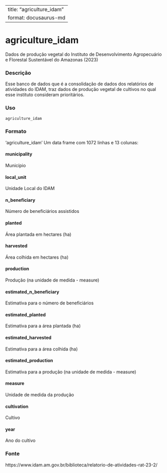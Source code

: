 
---
title: "agriculture_idam"
format: docusaurus-md
---

# agriculture_idam

Dados de produção vegetal do Instituto de Desenvolvimento Agropecuário e Florestal Sustentável do Amazonas (2023)

### Descrição

Esse banco de dados que é a consolidação de dados dos relatórios de atividades do IDAM, traz dados de produção vegetal de cultivos no qual esse instituto consideram prioritários.

### Uso

```r
agriculture_idam
```

### Formato

‘agriculture_idam’ Um data frame com 1072 linhas e 13 colunas:

#### municipality

Município

#### local_unit

Unidade Local do IDAM

#### n_beneficiary

Número de beneficiários assistidos

#### planted

Área plantada em hectares (ha)

#### harvested

Área colhida em hectares (ha)

#### production

Produção (na unidade de medida - measure)

#### estimated_n_beneficiary

Estimativa para o número de beneficiários

#### estimated_planted

Estimativa para a área plantada (ha)

#### estimated_harvested

Estimativa para a área colhida (ha)

#### estimated_production

Estimativa para a produção (na unidade de medida - measure)

#### measure

Unidade de medida da produção


#### cultivation

Cultivo

#### year

Ano do cultivo

### Fonte

https://www.idam.am.gov.br/biblioteca/relatorio-de-atividades-rat-23-2/
